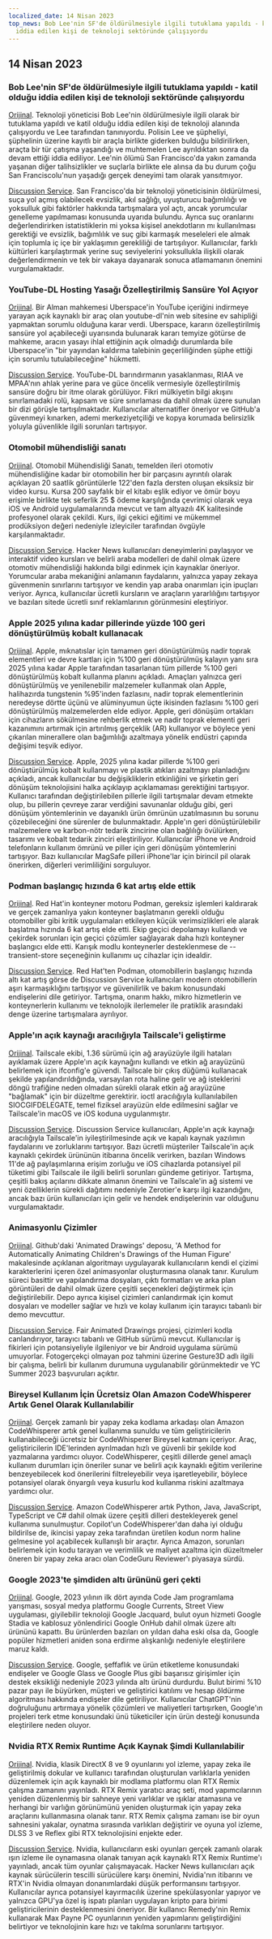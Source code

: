 ```yaml
---
localized_date: 14 Nisan 2023
top_news: Bob Lee'nin SF'de öldürülmesiyle ilgili tutuklama yapıldı - katil olduğu
  iddia edilen kişi de teknoloji sektöründe çalışıyordu
---
```




<CallToAction />

<Steps>

## 14 Nisan 2023

### Bob Lee'nin SF'de öldürülmesiyle ilgili tutuklama yapıldı - katil olduğu iddia edilen kişi de teknoloji sektöründe çalışıyordu

[Orijinal](https://missionlocal.org/2023/04/bob-lee-killing-arrest-made-san-francisco/).
Teknoloji yöneticisi Bob Lee'nin öldürülmesiyle ilgili olarak bir tutuklama yapıldı ve katil olduğu iddia edilen kişi de teknoloji alanında çalışıyordu ve Lee tarafından tanınıyordu. Polisin Lee ve şüpheliyi, şüphelinin üzerine kayıtlı bir araçla birlikte giderken bulduğu bildirilirken, araçta bir tür çatışma yaşandığı ve muhtemelen Lee ayrıldıktan sonra da devam ettiği iddia ediliyor. Lee'nin ölümü San Francisco'da yakın zamanda yaşanan diğer talihsizlikler ve suçlarla birlikte ele alınsa da bu durum çoğu San Franciscolu'nun yaşadığı gerçek deneyimi tam olarak yansıtmıyor.

[Discussion Service](http://news.ycombinator.com/item?id=35555525).
San Francisco'da bir teknoloji yöneticisinin öldürülmesi, suça yol açmış olabilecek evsizlik, akıl sağlığı, uyuşturucu bağımlılığı ve yoksulluk gibi faktörler hakkında tartışmalara yol açtı, ancak yorumcular genelleme yapılmaması konusunda uyarıda bulundu. Ayrıca suç oranlarını değerlendirirken istatistiklerin mi yoksa kişisel anekdotların mı kullanılması gerektiği ve evsizlik, bağımlılık ve suç gibi karmaşık meseleleri ele almak için toplumla iç içe bir yaklaşımın gerekliliği de tartışılıyor. Kullanıcılar, farklı kültürleri karşılaştırmak yerine suç seviyelerini yoksullukla ilişkili olarak değerlendirmenin ve tek bir vakaya dayanarak sonuca atlamamanın önemini vurgulamaktadır.

### YouTube-DL Hosting Yasağı Özelleştirilmiş Sansüre Yol Açıyor

[Orijinal](https://torrentfreak.com/youtube-dl-hosting-ban-paves-the-way-to-privatized-censorship-230411/).
Bir Alman mahkemesi Uberspace'in YouTube içeriğini indirmeye yarayan açık kaynaklı bir araç olan youtube-dl'nin web sitesine ev sahipliği yapmaktan sorumlu olduğuna karar verdi. Uberspace, kararın özelleştirilmiş sansüre yol açabileceği uyarısında bulunarak kararı temyize götürse de mahkeme, aracın yasayı ihlal ettiğinin açık olmadığı durumlarda bile Uberspace'in "bir yayından kaldırma talebinin geçerliliğinden şüphe ettiği için sorumlu tutulabileceğine" hükmetti.

[Discussion Service](http://news.ycombinator.com/item?id=35553337).
YouTube-DL barındırmanın yasaklanması, RIAA ve MPAA'nın ahlak yerine para ve güce öncelik vermesiyle özelleştirilmiş sansüre doğru bir itme olarak görülüyor. Fikri mülkiyetin bilgi akışını sınırlamadaki rolü, kapsam ve süre sınırlaması da dahil olmak üzere sunulan bir dizi görüşle tartışılmaktadır. Kullanıcılar alternatifler öneriyor ve GitHub'a güvenmeyi kınarken, ademi merkeziyetçiliği ve kopya korumada belirsizlik yoluyla güvenlikle ilgili sorunları tartışıyor.

### Otomobil mühendisliği sanatı

[Orijinal](https://www.howacarworks.com/video-course).
Otomobil Mühendisliği Sanatı, temelden ileri otomotiv mühendisliğine kadar bir otomobilin her bir parçasını ayrıntılı olarak açıklayan 20 saatlik görüntülerle 122'den fazla dersten oluşan eksiksiz bir video kursu. Kursa 200 sayfalık bir el kitabı eşlik ediyor ve ömür boyu erişimle birlikte tek seferlik 25 $ ödeme karşılığında çevrimiçi olarak veya iOS ve Android uygulamalarında mevcut ve tam altyazılı 4K kalitesinde profesyonel olarak çekildi. Kurs, ilgi çekici eğitimi ve mükemmel prodüksiyon değeri nedeniyle izleyiciler tarafından övgüyle karşılanmaktadır.

[Discussion Service](http://news.ycombinator.com/item?id=35552393).
Hacker News kullanıcıları deneyimlerini paylaşıyor ve interaktif video kursları ve belirli araba modelleri de dahil olmak üzere otomotiv mühendisliği hakkında bilgi edinmek için kaynaklar öneriyor. Yorumcular araba mekaniğini anlamanın faydalarını, yalnızca yapay zekaya güvenmenin sınırlarını tartışıyor ve kendin yap araba onarımları için ipuçları veriyor. Ayrıca, kullanıcılar ücretli kursların ve araçların yararlılığını tartışıyor ve bazıları sitede ücretli sınıf reklamlarının görünmesini eleştiriyor.

### Apple 2025 yılına kadar pillerinde yüzde 100 geri dönüştürülmüş kobalt kullanacak

[Orijinal](https://www.apple.com/newsroom/2023/04/apple-will-use-100-percent-recycled-cobalt-in-batteries-by-2025/).
Apple, mıknatıslar için tamamen geri dönüştürülmüş nadir toprak elementleri ve devre kartları için %100 geri dönüştürülmüş kalayın yanı sıra 2025 yılına kadar Apple tarafından tasarlanan tüm pillerde %100 geri dönüştürülmüş kobalt kullanma planını açıkladı. Amaçları yalnızca geri dönüştürülmüş ve yenilenebilir malzemeler kullanmak olan Apple, halihazırda tungstenin %95'inden fazlasını, nadir toprak elementlerinin neredeyse dörtte üçünü ve alüminyumun üçte ikisinden fazlasını %100 geri dönüştürülmüş malzemelerden elde ediyor. Apple, geri dönüşüm ortakları için cihazların sökülmesine rehberlik etmek ve nadir toprak elementi geri kazanımını artırmak için artırılmış gerçeklik (AR) kullanıyor ve böylece yeni çıkarılan minerallere olan bağımlılığı azaltmaya yönelik endüstri çapında değişimi teşvik ediyor.

[Discussion Service](http://news.ycombinator.com/item?id=35554270).
Apple, 2025 yılına kadar pillerde %100 geri dönüştürülmüş kobalt kullanmayı ve plastik atıkları azaltmayı planladığını açıkladı, ancak kullanıcılar bu değişikliklerin etkinliğini ve şirketin geri dönüşüm teknolojisini halka açıklayıp açıklamaması gerektiğini tartışıyor. Kullanıcı tarafından değiştirilebilen pillerle ilgili tartışmalar devam etmekte olup, bu pillerin çevreye zarar verdiğini savunanlar olduğu gibi, geri dönüşüm yöntemlerinin ve dayanıklı ürün ömrünün uzatılmasının bu sorunu çözebileceğini öne sürenler de bulunmaktadır. Apple'ın geri dönüştürülebilir malzemelere ve karbon-nötr tedarik zincirine olan bağlılığı övülürken, tasarımı ve kobalt tedarik zinciri eleştiriliyor. Kullanıcılar iPhone ve Android telefonların kullanım ömrünü ve piller için geri dönüşüm yöntemlerini tartışıyor. Bazı kullanıcılar MagSafe pilleri iPhone'lar için birincil pil olarak önerirken, diğerleri verimliliğini sorguluyor.

### Podman başlangıç hızında 6 kat artış elde ettik

[Orijinal](https://www.redhat.com/sysadmin/speed-containers-podman-raspberry-pi).
Red Hat'in konteyner motoru Podman, gereksiz işlemleri kaldırarak ve gerçek zamanlıya yakın konteyner başlatmanın gerekli olduğu otomobiller gibi kritik uygulamaları etkileyen küçük verimsizlikleri ele alarak başlatma hızında 6 kat artış elde etti. Ekip geçici depolamayı kullandı ve çekirdek sorunları için geçici çözümler sağlayarak daha hızlı konteyner başlangıcı elde etti. Karışık modlu konteynerler desteklenmese de --transient-store seçeneğinin kullanımı uç cihazlar için idealdir.

[Discussion Service](http://news.ycombinator.com/item?id=35551830).
Red Hat'ten Podman, otomobillerin başlangıç hızında altı kat artış görse de Discussion Service kullanıcıları modern otomobillerin aşırı karmaşıklığını tartışıyor ve güvenilirlik ve bakım konusundaki endişelerini dile getiriyor. Tartışma, onarım hakkı, mikro hizmetlerin ve konteynerlerin kullanımı ve teknolojik ilerlemeler ile pratiklik arasındaki denge üzerine tartışmalara ayrılıyor.

### Apple'ın açık kaynağı aracılığıyla Tailscale'i geliştirme

[Orijinal](https://tailscale.dev/blog/darwin-spelunking).
Tailscale ekibi, 1.36 sürümü için ağ arayüzüyle ilgili hataları ayıklamak üzere Apple'ın açık kaynağını kullandı ve etkin ağ arayüzünü belirlemek için ifconfig'e güvendi. Tailscale bir çıkış düğümü kullanacak şekilde yapılandırıldığında, varsayılan rota haline gelir ve ağ isteklerini döngü trafiğine neden olmadan sürekli olarak etkin ağ arayüzüne "bağlamak" için bir düzeltme gerektirir. ioctl aracılığıyla kullanılabilen SIOCGIFDELEGATE, temel fiziksel arayüzün elde edilmesini sağlar ve Tailscale'in macOS ve iOS koduna uygulanmıştır.

[Discussion Service](http://news.ycombinator.com/item?id=35559124).
Discussion Service kullanıcıları, Apple'ın açık kaynağı aracılığıyla Tailscale'in iyileştirilmesinde açık ve kapalı kaynak yazılımın faydalarını ve zorluklarını tartışıyor. Bazı ücretli müşteriler Tailscale'in açık kaynaklı çekirdek ürününün itibarına öncelik verirken, bazıları Windows 11'de ağ paylaşımlarına erişim zorluğu ve iOS cihazlarda potansiyel pil tüketimi gibi Tailscale ile ilgili belirli sorunları gündeme getiriyor. Tartışma, çeşitli bakış açılarını dikkate almanın önemini ve Tailscale'in ağ sistemi ve yeni özelliklerin sürekli dağıtımı nedeniyle Zerotier'e karşı ilgi kazandığını, ancak bazı ürün kullanıcıları için gelir ve hendek endişelerinin var olduğunu vurgulamaktadır.

### Animasyonlu Çizimler

[Orijinal](https://fairanimateddrawings.com/site/home).
Github'daki 'Animated Drawings' deposu, 'A Method for Automatically Animating Children's Drawings of the Human Figure' makalesinde açıklanan algoritmayı uygulayarak kullanıcıların kendi el çizimi karakterlerini içeren özel animasyonlar oluşturmasına olanak tanır. Kurulum süreci basittir ve yapılandırma dosyaları, çıktı formatları ve arka plan görüntüleri de dahil olmak üzere çeşitli seçenekleri değiştirmek için değiştirilebilir. Depo ayrıca kişisel çizimleri canlandırmak için komut dosyaları ve modeller sağlar ve hızlı ve kolay kullanım için tarayıcı tabanlı bir demo mevcuttur.

[Discussion Service](http://news.ycombinator.com/item?id=35561203).
Fair Animated Drawings projesi, çizimleri kodla canlandırıyor, tarayıcı tabanlı ve GitHub sürümü mevcut. Kullanıcılar iş fikirleri için potansiyeliyle ilgileniyor ve bir Android uygulama sürümü umuyorlar. Fotogerçekçi olmayan poz tahmini üzerine Gesture3D adlı ilgili bir çalışma, belirli bir kullanım durumuna uygulanabilir görünmektedir ve YC Summer 2023 başvuruları açıktır.

### Bireysel Kullanım İçin Ücretsiz Olan Amazon CodeWhisperer Artık Genel Olarak Kullanılabilir

[Orijinal](https://aws.amazon.com/blogs/aws/amazon-codewhisperer-free-for-individual-use-is-now-generally-available/).
Gerçek zamanlı bir yapay zeka kodlama arkadaşı olan Amazon CodeWhisperer artık genel kullanıma sunuldu ve tüm geliştiricilerin kullanabileceği ücretsiz bir CodeWhisperer Bireysel katmanı içeriyor. Araç, geliştiricilerin IDE'lerinden ayrılmadan hızlı ve güvenli bir şekilde kod yazmalarına yardımcı oluyor. CodeWhisperer, çeşitli dillerde genel amaçlı kullanım durumları için öneriler sunar ve belirli açık kaynaklı eğitim verilerine benzeyebilecek kod önerilerini filtreleyebilir veya işaretleyebilir, böylece potansiyel olarak önyargılı veya kusurlu kod kullanma riskini azaltmaya yardımcı olur.

[Discussion Service](http://news.ycombinator.com/item?id=35554460).
Amazon CodeWhisperer artık Python, Java, JavaScript, TypeScript ve C# dahil olmak üzere çeşitli dilleri destekleyerek genel kullanıma sunulmuştur. Copilot'un CodeWhisperer'dan daha iyi olduğu bildirilse de, ikincisi yapay zeka tarafından üretilen kodun norm haline gelmesine yol açabilecek kullanışlı bir araçtır. Ayrıca Amazon, sorunları belirlemek için kodu tarayan ve verimlilik ve maliyet azaltma için düzeltmeler öneren bir yapay zeka aracı olan CodeGuru Reviewer'ı piyasaya sürdü.

### Google 2023'te şimdiden altı ürününü geri çekti

[Orijinal](https://toolhub.tech/blog/Google-2023-Shutdown-Spree-6-Products-Pulled-in-Just-4-Months/).
Google, 2023 yılının ilk dört ayında Code Jam programlama yarışması, sosyal medya platformu Google Currents, Street View uygulaması, giyilebilir teknoloji Google Jacquard, bulut oyun hizmeti Google Stadia ve kablosuz yönlendirici Google OnHub dahil olmak üzere altı ürününü kapattı. Bu ürünlerden bazıları on yıldan daha eski olsa da, Google popüler hizmetleri aniden sona erdirme alışkanlığı nedeniyle eleştirilere maruz kaldı.

[Discussion Service](http://news.ycombinator.com/item?id=35553421).
Google, şeffaflık ve ürün etiketleme konusundaki endişeler ve Google Glass ve Google Plus gibi başarısız girişimler için destek eksikliği nedeniyle 2023 yılında altı ürünü durdurdu. Bulut birimi %10 pazar payı ile büyürken, müşteri ve geliştirici katılımı ve hesap öldürme algoritması hakkında endişeler dile getiriliyor. Kullanıcılar ChatGPT'nin doğruluğunu artırmaya yönelik çözümleri ve maliyetleri tartışırken, Google'ın projeleri terk etme konusundaki ünü tüketiciler için ürün desteği konusunda eleştirilere neden oluyor.

### Nvidia RTX Remix Runtime Açık Kaynak Şimdi Kullanılabilir

[Orijinal](https://www.nvidia.com/en-us/geforce/news/rtx-remix-runtime-open-source-download/).
Nvidia, klasik DirectX 8 ve 9 oyunlarını yol izleme, yapay zeka ile geliştirilmiş dokular ve kullanıcı tarafından oluşturulan varlıklarla yeniden düzenlemek için açık kaynaklı bir modlama platformu olan RTX Remix çalışma zamanını yayınladı. RTX Remix yaratıcı araç seti, mod yapımcılarının yeniden düzenlenmiş bir sahneye yeni varlıklar ve ışıklar atamasına ve herhangi bir varlığın görünümünü yeniden oluşturmak için yapay zeka araçlarını kullanmasına olanak tanır. RTX Remix çalışma zamanı ise bir oyun sahnesini yakalar, oynatma sırasında varlıkları değiştirir ve oyuna yol izleme, DLSS 3 ve Reflex gibi RTX teknolojisini enjekte eder.

[Discussion Service](http://news.ycombinator.com/item?id=35552378).
Nvidia, kullanıcıların eski oyunları gerçek zamanlı olarak ışın izleme ile oynamasına olanak tanıyan açık kaynaklı RTX Remix Runtime'ı yayınladı, ancak tüm oyunlar çalışmayacak. Hacker News kullanıcıları açık kaynak sürücülerin tescilli sürücülere karşı önemini, Nvidia'nın itibarını ve RTX'in Nvidia olmayan donanımlardaki düşük performansını tartışıyor. Kullanıcılar ayrıca potansiyel kayırmacılık üzerine spekülasyonlar yapıyor ve yalnızca GPU'ya özel iş ispatı planları uygulayan kripto para birimi geliştiricilerinin desteklenmesini öneriyor. Bir kullanıcı Remedy'nin Remix kullanarak Max Payne PC oyunlarının yeniden yapımlarını geliştirdiğini belirtiyor ve teknolojinin kare hızı ve takılma sorunlarını tartışıyor.

</Steps>
